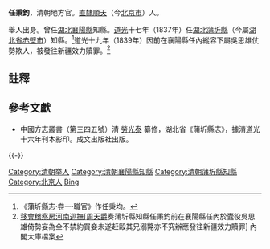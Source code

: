 '''任秉鈞'''，清朝地方官。[[直隶省|直隸]][[順天府|順天]]（今[[北京市|北京市]]）人。

舉人出身。曾任[[湖北|湖北]][[襄陽縣|襄陽縣]]知縣。[[道光|道光]]十七年（1837年）任[[湖北|湖北]][[蒲圻縣|蒲圻縣]]（今屬[[湖北省|湖北省]][[赤壁市|赤壁市]]）知縣。<ref>《蒲圻縣志·卷一·職官》作任秉均。</ref>道光十九年（1839年）因前在襄陽縣任內縱容下屬吳思雄仗勢欺人，被發往新疆效力贖罪。<ref>[http://archive.ihp.sinica.edu.tw/ttscgi/ttsqueryxml?0:0:mctmetaxml:RN%3D205379 移會稽察房河南巡撫[周天爵]奏蒲圻縣知縣任秉鈞前在襄陽縣任內於蠹役吳思雄倚勢妄為全不禁約買妾未遂赶毆其兄溺斃亦不究辦應發往新疆效力贖罪] {{Wayback|url=http://archive.ihp.sinica.edu.tw/ttscgi/ttsqueryxml?0:0:mctmetaxml:RN%3D205379 |date=20160304204445 }} 內閣大庫檔案</ref>

==註釋==
{{reflist}}

==參考文獻==
*中國方志叢書（第三四五號）清 [[勞光泰|勞光泰]] 纂修，湖北省《蒲圻縣志》，據清道光十六年刊本影印。成文出版社出版。

{{-}}
{{start box}}
{{s-off}}
{{succession box|[[勞光泰|勞光泰]]|[[李英|李英]]|[[湖北|湖北]][[蒲圻縣|蒲圻縣]][[蒲圻縣知縣列表|知縣]]|<small>[[道光|道光]]十七年（1837年）上任</small>}}
{{end box}}

{{DEFAULTSORT:Ren任}}
[[Category:清朝举人|Category:清朝举人]]
[[Category:清朝襄陽縣知縣|Category:清朝襄陽縣知縣]]
[[Category:清朝蒲圻縣知縣|Category:清朝蒲圻縣知縣]]
[[Category:北京人|Category:北京人]]
[[Category:任姓|Bing]]